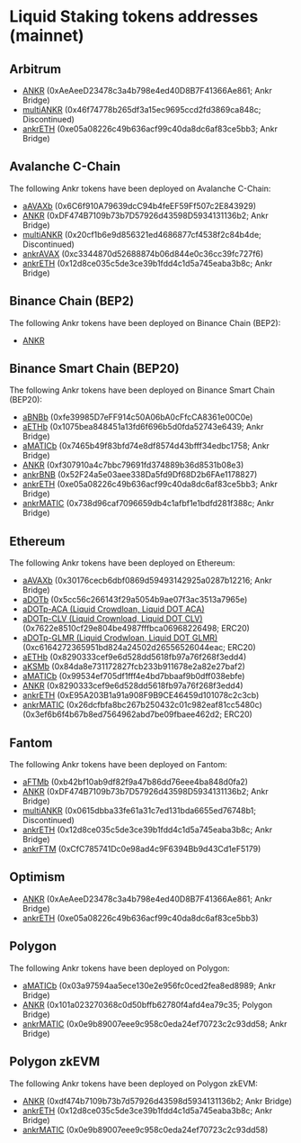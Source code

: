 # Liquid Staking tokens addresses (mainnet)

## Arbitrum
* [ANKR](https://arbiscan.io/address/0xAeAeeD23478c3a4b798e4ed40D8B7F41366Ae861#balances) (0xAeAeeD23478c3a4b798e4ed40D8B7F41366Ae861; Ankr Bridge)
* [multiANKR](https://arbiscan.io/address/0x46f74778b265df3a15ec9695ccd2fd3869ca848c#balances) (0x46f74778b265df3a15ec9695ccd2fd3869ca848c; Discontinued)
* [ankrETH](https://arbiscan.io/token/0xe05a08226c49b636acf99c40da8dc6af83ce5bb3#balances) (0xe05a08226c49b636acf99c40da8dc6af83ce5bb3; Ankr Bridge)

## Avalanche C-Chain
The following Ankr tokens have been deployed on Avalanche C-Chain:
* [aAVAXb](https://snowtrace.io/token/0x6C6f910A79639dcC94b4feEF59Ff507c2E843929#balances) (0x6C6f910A79639dcC94b4feEF59Ff507c2E843929)
* [ANKR](https://snowtrace.io/token/0xDF474B7109b73b7D57926d43598D5934131136b2#balances) (0xDF474B7109b73b7D57926d43598D5934131136b2; Ankr Bridge)
* [multiANKR](https://snowtrace.io/token/0x20cf1b6e9d856321ed4686877cf4538f2c84b4de#balances) (0x20cf1b6e9d856321ed4686877cf4538f2c84b4de; Discontinued)
* [ankrAVAX](https://snowtrace.io/address/0xc3344870d52688874b06d844e0c36cc39fc727f6#balances) (0xc3344870d52688874b06d844e0c36cc39fc727f6)
* [ankrETH](https://snowtrace.io/token/0x12d8ce035c5de3ce39b1fdd4c1d5a745eaba3b8c#balances) (0x12d8ce035c5de3ce39b1fdd4c1d5a745eaba3b8c; Ankr Bridge)

## Binance Chain (BEP2)
The following Ankr tokens have been deployed on Binance Chain (BEP2):
* [ANKR](https://explorer.binance.org/asset/Ankr-E97)

## Binance Smart Chain (BEP20)
The following Ankr tokens have been deployed on Binance Smart Chain (BEP20):
* [aBNBb](https://bscscan.com/address/0xfe39985D7eFF914c50A06bA0cFfcCA8361e00C0e#balances) (0xfe39985D7eFF914c50A06bA0cFfcCA8361e00C0e)
* [aETHb](https://bscscan.com/token/0x1075bea848451a13fd6f696b5d0fda52743e6439#balances) (0x1075bea848451a13fd6f696b5d0fda52743e6439; Ankr Bridge)
* [aMATICb](https://bscscan.com/token/0x7465b49f83bfd74e8df8574d43bfff34edbc1758#balances) (0x7465b49f83bfd74e8df8574d43bfff34edbc1758; Ankr Bridge)
* [ANKR](https://bscscan.com/token/0xf307910a4c7bbc79691fd374889b36d8531b08e3#balances) (0xf307910a4c7bbc79691fd374889b36d8531b08e3)
* [ankrBNB](https://bscscan.com/address/0x52F24a5e03aee338Da5fd9Df68D2b6FAe1178827#balances) (0x52F24a5e03aee338Da5fd9Df68D2b6FAe1178827)
* [ankrETH](https://bscscan.com/token/0xe05a08226c49b636acf99c40da8dc6af83ce5bb3#balances) (0xe05a08226c49b636acf99c40da8dc6af83ce5bb3; Ankr Bridge)
* [ankrMATIC](https://bscscan.com/token/0x738d96caf7096659db4c1afbf1e1bdfd281f388c#balances) (0x738d96caf7096659db4c1afbf1e1bdfd281f388c; Ankr Bridge)

## Ethereum
The following Ankr tokens have been deployed on Ethereum:
* [aAVAXb](https://etherscan.io/token/0x30176cecb6dbf0869d59493142925a0287b12216#balances) (0x30176cecb6dbf0869d59493142925a0287b12216; Ankr Bridge)
* [aDOTb](https://etherscan.io/token/0x5cc56c266143f29a5054b9ae07f3ac3513a7965e#balances) (0x5cc56c266143f29a5054b9ae07f3ac3513a7965e)
* [aDOTp-ACA (Liquid Crowdloan, Liquid DOT ACA)](https://etherscan.io/address/0x3ef6b6f4b67b8ed7564962abd7be09fbaee462d2#balances)
* [aDOTp-CLV (Liquid Crownload, Liquid DOT CLV)](https://etherscan.io/address/0x7622e8510cf29e804be4987fffbca06968226498#balances) (0x7622e8510cf29e804be4987fffbca06968226498; ERC20)
* [aDOTp-GLMR (Liquid Crodwloan, Liquid DOT GLMR)](https://etherscan.io/token/0xc6164272365951bd824a24502d26556526044eac#balances) (0xc6164272365951bd824a24502d26556526044eac; ERC20)
* [aETHb](https://etherscan.io/token/0xd01ef7c0a5d8c432fc2d1a85c66cf2327362e5c6#balances) (0x8290333cef9e6d528dd5618fb97a76f268f3edd4)
* [aKSMb](https://etherscan.io/token/0x84da8e731172827fcb233b911678e2a82e27baf2#balances) (0x84da8e731172827fcb233b911678e2a82e27baf2)
* [aMATICb](https://etherscan.io/token/0x99534ef705df1fff4e4bd7bbaaf9b0dff038ebfe#balances) (0x99534ef705df1fff4e4bd7bbaaf9b0dff038ebfe)
* [ANKR](https://etherscan.io/token/0x8290333cef9e6d528dd5618fb97a76f268f3edd4#balances) (0x8290333cef9e6d528dd5618fb97a76f268f3edd4)
* [ankrETH](https://etherscan.io/token/0xE95A203B1a91a908F9B9CE46459d101078c2c3cb#balances) (0xE95A203B1a91a908F9B9CE46459d101078c2c3cb)
* [ankrMATIC](https://etherscan.io/token/0x26dcfbfa8bc267b250432c01c982eaf81cc5480c#balances) (0x26dcfbfa8bc267b250432c01c982eaf81cc5480c)
 (0x3ef6b6f4b67b8ed7564962abd7be09fbaee462d2; ERC20)

## Fantom
The following Ankr tokens have been deployed on Fantom:
* [aFTMb](https://ftmscan.com/token/0xb42bf10ab9df82f9a47b86dd76eee4ba848d0fa2#balances) (0xb42bf10ab9df82f9a47b86dd76eee4ba848d0fa2)
* [ANKR](https://ftmscan.com/token/0xDF474B7109b73b7D57926d43598D5934131136b2#balances) (0xDF474B7109b73b7D57926d43598D5934131136b2; Ankr Bridge)
* [multiANKR](https://ftmscan.com/token/0x0615dbba33fe61a31c7ed131bda6655ed76748b1#balances) (0x0615dbba33fe61a31c7ed131bda6655ed76748b1; Discontinued)
* [ankrETH](https://ftmscan.com/token/0x12d8ce035c5de3ce39b1fdd4c1d5a745eaba3b8c#balances) (0x12d8ce035c5de3ce39b1fdd4c1d5a745eaba3b8c; Ankr Bridge)
* [ankrFTM](https://ftmscan.com/token/0xCfC785741Dc0e98ad4c9F6394Bb9d43Cd1eF5179#balances) (0xCfC785741Dc0e98ad4c9F6394Bb9d43Cd1eF5179)

## Optimism
* [ANKR](https://optimistic.etherscan.io/address/0xAeAeeD23478c3a4b798e4ed40D8B7F41366Ae861#balances) (0xAeAeeD23478c3a4b798e4ed40D8B7F41366Ae861; Ankr Bridge)
* [ankrETH](https://optimistic.etherscan.io/address/0xe05a08226c49b636acf99c40da8dc6af83ce5bb3#balances) (0xe05a08226c49b636acf99c40da8dc6af83ce5bb3)

## Polygon
The following Ankr tokens have been deployed on Polygon:
* [aMATICb](https://polygonscan.com/token/0x03a97594aa5ece130e2e956fc0ced2fea8ed8989#balances) (0x03a97594aa5ece130e2e956fc0ced2fea8ed8989; Ankr Bridge)
* [ANKR](https://polygonscan.com/token/0x101a023270368c0d50bffb62780f4afd4ea79c35#balances) (0x101a023270368c0d50bffb62780f4afd4ea79c35; Polygon Bridge)
* [ankrMATIC](https://polygonscan.com/token/0x0e9b89007eee9c958c0eda24ef70723c2c93dd58#balances) (0x0e9b89007eee9c958c0eda24ef70723c2c93dd58; Ankr Bridge)

## Polygon zkEVM
The following Ankr tokens have been deployed on Polygon zkEVM:
* [ANKR](https://zkevm.polygonscan.com/token/0xdf474b7109b73b7d57926d43598d5934131136b2) (0xdf474b7109b73b7d57926d43598d5934131136b2; Ankr Bridge)
* [ankrETH](https://zkevm.polygonscan.com/token/0x12d8ce035c5de3ce39b1fdd4c1d5a745eaba3b8c#balances) (0x12d8ce035c5de3ce39b1fdd4c1d5a745eaba3b8c; Ankr Bridge)
* [ankrMATIC](https://zkevm.polygonscan.com/token/0x0e9b89007eee9c958c0eda24ef70723c2c93dd58#balances) (0x0e9b89007eee9c958c0eda24ef70723c2c93dd58)




